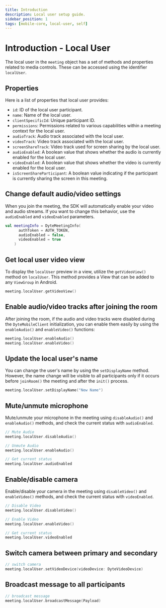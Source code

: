 ```yaml
---
title: Introduction
description: Local user setup guide.
sidebar_position: 1
tags: [mobile-core, local-user, self]
---
```


# Introduction - Local User

The local user in the `meeting` object has a set of methods and properties related to media controls. These can be accessed using the identifier `localUser`.

## Properties

Here is a list of properties that local user provides:

- `id`: ID of the local user participant.
- `name`: Name of the local user.
- `clientSpecificId`: Unique participant ID.
- `permissions`: Permissions related to various capabilities within a
  meeting context for the local user.
- `audioTrack`: Audio track associated with the local user.
- `videoTrack`: Video track associated with the local user.
- `screenShareTrack`: Video track used for screen sharing by the local user.
- `audioEnabled`: A boolean value that shows whether the audio is currently enabled for the local user.
- `videoEnabled`: A boolean value that shows whether the video is currently enabled for the local user.
- `isScreenShareParticipant`: A boolean value indicating if the participant is currently sharing the screen in this meeting.

## Change default audio/video settings

When you join the meeting, the SDK will automatically enable your video and audio streams. If you want to change this behavior, use the `audioEnabled` and `videoEnabled` parameters.

```kotlin {3,4}
val meetingInfo = DyteMeetingInfo(
      authToken = AUTH_TOKEN,
      audioEnabled = false,
      videoEnabled = true
    )
```

## Get local user video view

To display the `localUser` preview in a view, utilize the `getVideoView()` method on `localUser`. This method provides a View that can be added to any `ViewGroup` in Android.

```kotlin
meeting.localUser.getVideoView()
```

## Enable audio/video tracks after joining the room

After joining the room, if the audio and video tracks were disabled during the `DyteMobileClient` initialization, you can enable them easily by using the `enableAudio()` and `enableVideo()` functions:

```kotlin
meeting.localUser.enableAudio()
meeting.localUser.enableVideo()
```

## Update the local user's name

You can change the user's name by using the `setDisplayName` method. However, the name change will be visible to all participants only if it occurs before `joinRoom()` the meeting and after the `init()` process.

```kotlin
meeting.localUser.setDisplayName("New Name")
```

## Mute/unmute microphone

Mute/unmute your microphone in the meeting using `disableAudio()` and `enableAudio()` methods, and check the current status with `audioEnabled`.

```kotlin
// Mute Audio
meeting.localUser.disableAudio()

// Unmute Audio
meeting.localUser.enableAudio()

// Get current status
meeting.localUser.audioEnabled
```

## Enable/disable camera

Enable/disable your camera in the meeting using `disableVideo()` and `enableVideo()` methods, and check the current status with `videoEnabled`.

```kotlin
// Disable Video
meeting.localUser.disableVideo()

// Enable Video
meeting.localUser.enableVideo()

// Get current status
meeting.localUser.videoEnabled
```

## Switch camera between primary and secondary

```kotlin
// switch camera
meeting.localUser.setVideoDevice(videoDevice: DyteVideoDevice)
```

## Broadcast message to all participants

```kotlin
// broadcast message
meeting.localUser.broadcastMessage(Payload)
```
